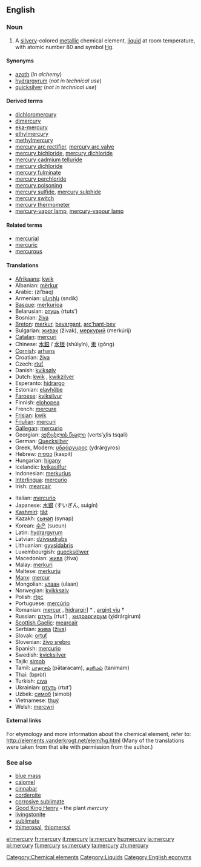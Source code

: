 {{see|Mercury}}
==English==
{{elements|Hg|gold|Au|thallium|Tl}}

===Noun===
{{en-noun-unc}}
{{wikipedia|Mercury (element)}}

#A [[silvery]]-colored [[metallic]] chemical element, [[liquid]] at room temperature, with atomic number 80 and symbol [[Hg]].

====Synonyms====
*[[azoth]] (''in alchemy'')
*[[hydrargyrum]] (''not in technical use'')
*[[quicksilver]] (''not in technical use'')

====Derived terms====
*[[dichloromercury]]
*[[dimercury]]
*[[eka-mercury]]
*[[ethylmercury]]
*[[methylmercury]]
*[[mercury arc rectifier]], [[mercury arc valve]]
*[[mercury bichloride]], [[mercury dichloride]]
*[[mercury cadmium telluride]]
*[[mercury dichloride]]
*[[mercury fulminate]]
*[[mercury perchloride]]
*[[mercury poisoning]]
*[[mercury sulfide]], [[mercury sulphide]]
*[[mercury switch]]
*[[mercury thermometer]]
*[[mercury-vapor lamp]], [[mercury-vapour lamp]]

====Related terms====
*[[mercurial]]
*[[mercuric]]
*[[mercurous]]

====Translations====
{{top}}
*[[Afrikaans]]: [[kwik]]
*Albanian: [[mërkur]]
*Arabic: {{ARchar|[[زئبق]]}} (zí’baq) {{m}}
*Armenian: [[սնդիկ]] (sndik)
*[[Basque]]: [[merkurioa]]
*Belarusian: [[ртуць]] (rtuts’)
*Bosnian: [[živa]]
*[[Breton]]: [[merkur]], [[bevargant]], [[arc'hant-bev]] {{m}}
*Bulgarian: [[живак]] (živak), [[меркурий]] (merkúrij) {{m}}
*[[Catalan]]: [[mercuri]]
*Chinese: [[水銀]] / [[水银]] (shǔiyín), [[汞]]  (gǒng)
*[[Cornish]]: [[arhans]]
*Croatian: [[živa]]
*Czech: [[rtuť]]
*Danish: [[kviksølv]]
*Dutch: [[kwik]] {{n}}, [[kwikzilver]] {{n}}
*Esperanto: [[hidrargo]]
*Estonian: [[elavhõbe]]
*[[Faroese]]: [[kviksilvur]]
*Finnish: [[elohopea]]
*French: [[mercure]] {{m}}
*[[Frisian]]: [[kwik]] {{n}}
*[[Friulian]]: [[mercuri]]
*[[Gallegan]]: [[mercurio]]
*Georgian: [[ვერცხლის წყალი]] (verts‘χlis tsqali)
*German: [[Quecksilber]] {{m}}
*Greek, Modern: [[υδράργυρος]] (ydrárgyros) {{m}}
*Hebrew: [[כספית]] (kaspit)
*Hungarian: [[higany]]
*Icelandic: [[kvikasilfur]]
*Indonesian: [[merkurius]]
*[[Interlingua]]: [[mercurio]]
*Irish: [[mearcair]]
{{mid}}
*Italian: [[mercurio]] {{m}}
*Japanese: [[水銀]] (すいぎん, suigín)
*[[Kashmiri]]: [[tãź]]
*Kazakh: [[сынап]] (synap)
*Korean: [[수은]] (sueun)
*Latin: [[hydrargyrum]] {{n}}
*Latvian: [[dzīvsudrabs]]
*Lithuanian: [[gyvsidabris]] {{m}}
*Luxembourgish: [[quecksëlwer]]
*Macedonian: [[жива]] (živa) {{f}}
*Malay: [[merkuri]]
*Maltese: [[merkurju]]
*[[Manx]]: [[mercur]]
*Mongolian: [[улаан]] (ulaan)
*Norwegian: [[kvikksølv]]
*Polish: [[rtęć]] {{f}}
*Portuguese: [[mercúrio]] {{m}}
*Romanian: [[mercur]] {{n}}, [[hidrargir]]] † {{n}}, [[argint viu]] †
*Russian: [[ртуть]] (rtut’) {{f}}, [[хидраргирум]] (χidrárgirum) {{m}}
*[[Scottish Gaelic]]: [[mearcair]]
*Serbian: [[жива]] ([[živa]]) {{f}}
*Slovak: [[ortuť]] {{f}}
*Slovenian: [[živo srebro]] {{n}}
*Spanish: [[mercurio]] {{m}}
*Swedish: [[kvicksilver]]
*Tajik: [[simob]]
*Tamil: [[பாதரசம்]] (pātaracam), [[தனிமம்]] (tanimam)
*Thai: {{THchar|[[ปรอท]]}} (bpròt)
*Turkish: [[cıva]]
*Ukrainian: [[ртуть]] (rtut’)
*Uzbek: [[симоб]] (simob)
*Vietnamese: [[thuỷ]]
*Welsh: [[mercwri]]
{{bottom}}

====External links====
For etymology and more information about the chemical element, refer to:
http://elements.vanderkrogt.net/elem/hg.html
(Many of the translations were taken from that site with permission from the author.)

===See also===
*[[blue mass]]
*[[calomel]]
*[[cinnabar]]
*[[corderoite]]
*[[corrosive sublimate]]
*[[Good King Henry]] - the plant ''mercury''
*[[livingstonite]]
*[[sublimate]]
*[[thimerosal]], [[thiomersal]]

[[Category:Chemical elements]]
[[Category:Liquids]]
[[Category:English eponyms]]

[[el:mercury]]
[[fr:mercury]]
[[it:mercury]]
[[la:mercury]]
[[hu:mercury]]
[[ja:mercury]]
[[pl:mercury]]
[[fi:mercury]]
[[sv:mercury]]
[[ta:mercury]]
[[zh:mercury]]